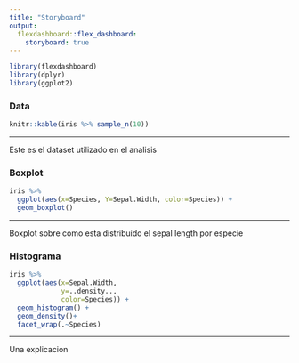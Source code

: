 ```yaml
---
title: "Storyboard"
output: 
  flexdashboard::flex_dashboard:
    storyboard: true
---
```


```r
library(flexdashboard)
library(dplyr)
library(ggplot2)
```

### Data

```r
knitr::kable(iris %>% sample_n(10))
```

***
Este es el dataset utilizado en el analisis 

### Boxplot

```r
iris %>% 
  ggplot(aes(x=Species, Y=Sepal.Width, color=Species)) + 
  geom_boxplot()
```
***
Boxplot sobre como esta distribuido el sepal length por especie

### Histograma

```r
iris %>%
  ggplot(aes(x=Sepal.Width, 
             y=..density.., 
             color=Species)) + 
  geom_histogram() +
  geom_density()+
  facet_wrap(.~Species)
```

***
Una explicacion